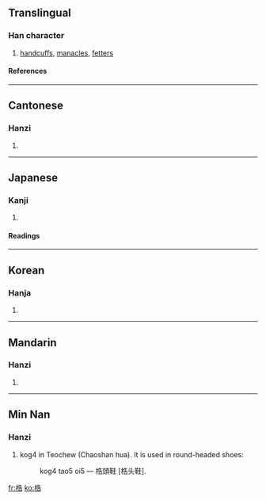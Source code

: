 ==Translingual==
===Han character===
{{Han char|rn=75|rad=木|as=07|sn=11|four=4496<sub>1</sub>|canj=木竹土口 (DHGR)}}
# [[handcuffs]], [[manacles]], [[fetters]]
====References====
{{Han ref|kx=0528.210|dkj=14841|dj=0917.090|hdz=21215.080|uh=688F|ud=26767|bh=D5C0|bd=54720}}

----

==Cantonese==
===Hanzi===
{{yue-hanzi|jyut=|y=guk1}}
# {{defn|Cantonese}}

----

==Japanese==
===Kanji===
{{ja-kanji|grade=|rs=木07}}
# {{defn|Japanese}} 
====Readings====
{{ja-readings|on=[[こく]] (koku), [[かく]] (kaku)|kun=[[てかせ]] (tekase)}}

----

==Korean==
===Hanja===
{{ko-hanja|hangeul=곡|eumhun=|rv=gok|mr=kok|y=kok}}
# {{defn|Korean}}

----

==Mandarin==
===Hanzi===
{{cmn-hanzi|pin=[[gù]] (gu4), [[jué]] (jue2)|wg=ku<sup>4</sup>, chüeh<sup>2</sup>}}
# {{defn|Mandarin}}

----

==Min Nan==
===Hanzi===
{{yue-hanzi|jyut=kog4|y=kog4}}
# kog4 in Teochew (Chaoshan hua). It is used in round-headed shoes:
#:kog4 tao5 oi5 &mdash; 梏頭鞋 [梏头鞋].

{{zh-attention|key=木07梏}}

[[fr:梏]]
[[ko:梏]]